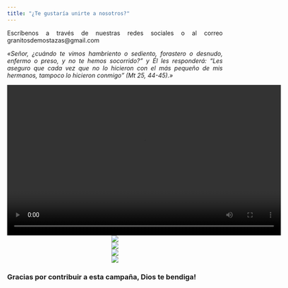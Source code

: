 ```yaml
---
title: "¿Te gustaría unirte a nosotros?"
---
```


<style>
body {
text-align: justify}
</style>

Escríbenos a través de nuestras redes sociales o al correo granitosdemostazas@gmail.com

*«Señor, ¿cuándo te vimos hambriento o sediento, forastero o desnudo, enfermo o preso, y no te hemos socorrido?”
y Él les responderá: “Les aseguro que cada vez que no lo hicieron con el más pequeño de mis hermanos, tampoco lo hicieron conmigo” (Mt 25, 44-45).»*


<center>![](Capturas/Somos_Granitos.mp4){width=640 height=352}</center>
<center>![](Capturas/chicos.jpg)</center>
<center>![](Capturas/ultraproteccion.jpeg)</center>
<center>![](Capturas/chicas_olla.jpg)</center>
<center>![](Capturas/reina.jpg)</center>



### Gracias por contribuir a esta campaña, Dios te bendiga!